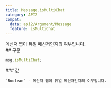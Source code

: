 ```yaml
---
title: Message.isMultiChat
category: API2
compat:
  data: api2/Argument/Message
  feature: isMultiChat
---
```


<Section>
  메신저 앱이 듀얼 메신저인지의 여부입니다.
</Section>
<Section>
  ## 구문

  ~~~js
  msg.isMultiChat;
  ~~~

  <Section>
    ### 값

    `Boolean` - 메신저 앱이 듀얼 메신저인지의 여부입니다.
  </Section>
</Section>